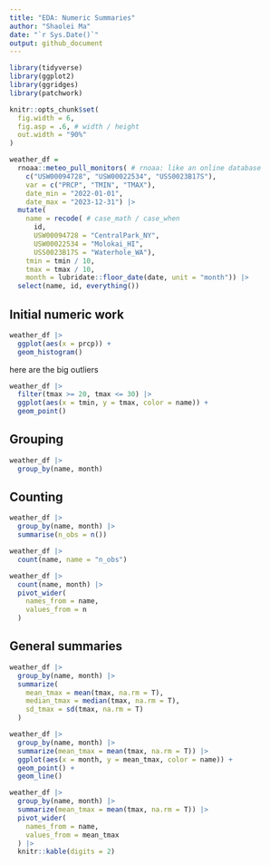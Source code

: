 ```yaml
---
title: "EDA: Numeric Summaries"
author: "Shaolei Ma"
date: "`r Sys.Date()`"
output: github_document
---
```


```r
library(tidyverse)
library(ggplot2)
library(ggridges)
library(patchwork)

knitr::opts_chunk$set(
  fig.width = 6,
  fig.asp = .6, # width / height
  out.width = "90%"
)
```

```r
weather_df = 
  rnoaa::meteo_pull_monitors( # rnoaa: like an online database
    c("USW00094728", "USW00022534", "USS0023B17S"),
    var = c("PRCP", "TMIN", "TMAX"), 
    date_min = "2022-01-01",
    date_max = "2023-12-31") |>
  mutate(
    name = recode( # case_math / case_when
      id, 
      USW00094728 = "CentralPark_NY", 
      USW00022534 = "Molokai_HI",
      USS0023B17S = "Waterhole_WA"),
    tmin = tmin / 10,
    tmax = tmax / 10,
    month = lubridate::floor_date(date, unit = "month")) |>
  select(name, id, everything())
```

## Initial numeric work

```r
weather_df |> 
  ggplot(aes(x = prcp)) +
  geom_histogram()
```

here are the big outliers

```r
weather_df |> 
  filter(tmax >= 20, tmax <= 30) |> 
  ggplot(aes(x = tmin, y = tmax, color = name)) +
  geom_point()
```

## Grouping

```r
weather_df |> 
  group_by(name, month)
```

## Counting

```r
weather_df |> 
  group_by(name, month) |> 
  summarise(n_obs = n())
```

```r
weather_df |> 
  count(name, name = "n_obs")
```

```r
weather_df |> 
  count(name, month) |> 
  pivot_wider(
    names_from = name,
    values_from = n
  )
```

## General summaries

```r
weather_df |> 
  group_by(name, month) |> 
  summarize(
    mean_tmax = mean(tmax, na.rm = T),
    median_tmax = median(tmax, na.rm = T),
    sd_tmax = sd(tmax, na.rm = T)
  )
```

```r
weather_df |> 
  group_by(name, month) |> 
  summarize(mean_tmax = mean(tmax, na.rm = T)) |> 
  ggplot(aes(x = month, y = mean_tmax, color = name)) +
  geom_point() +
  geom_line()
```

```r
weather_df |> 
  group_by(name, month) |> 
  summarize(mean_tmax = mean(tmax, na.rm = T)) |> 
  pivot_wider(
    names_from = name,
    values_from = mean_tmax
  ) |> 
  knitr::kable(digits = 2)
```

